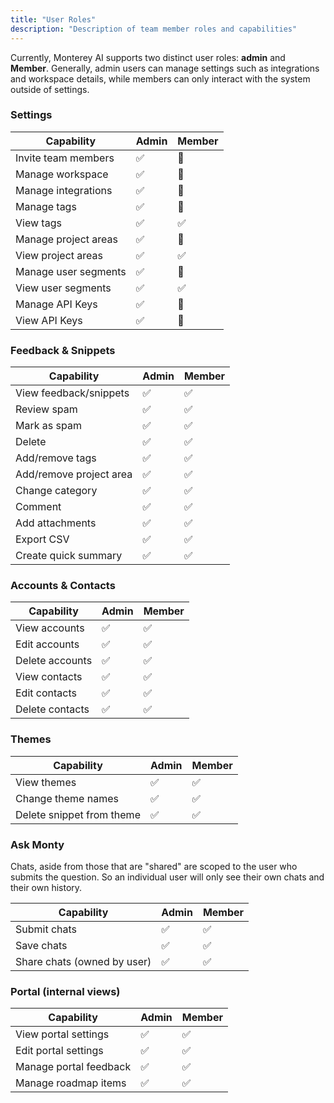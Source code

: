 ```yaml
---
title: "User Roles"
description: "Description of team member roles and capabilities"
---
```


Currently, Monterey AI supports two distinct user roles: **admin** and **Member**. Generally, admin users can manage settings such as integrations and workspace details, while members can only interact with the system outside of settings.

### Settings

| Capability           | Admin | Member |
| -------------------- | ----- | ------ |
| Invite team members  | ✅    | 🚫     |
| Manage workspace     | ✅    | 🚫     |
| Manage integrations  | ✅    | 🚫     |
| Manage tags          | ✅    | 🚫     |
| View tags            | ✅    | ✅     |
| Manage project areas | ✅    | 🚫     |
| View project areas   | ✅    | ✅     |
| Manage user segments | ✅    | 🚫     |
| View user segments   | ✅    | ✅     |
| Manage API Keys      | ✅    | 🚫     |
| View API Keys        | ✅    | 🚫     |

### Feedback & Snippets

| Capability              | Admin | Member |
| ----------------------- | ----- | ------ |
| View feedback/snippets  | ✅    | ✅     |
| Review spam             | ✅    | ✅     |
| Mark as spam            | ✅    | ✅     |
| Delete                  | ✅    | ✅     |
| Add/remove tags         | ✅    | ✅     |
| Add/remove project area | ✅    | ✅     |
| Change category         | ✅    | ✅     |
| Comment                 | ✅    | ✅     |
| Add attachments         | ✅    | ✅     |
| Export CSV              | ✅    | ✅     |
| Create quick summary    | ✅    | ✅     |

### Accounts & Contacts

| Capability      | Admin | Member |
| --------------- | ----- | ------ |
| View accounts   | ✅    | ✅     |
| Edit accounts   | ✅    | ✅     |
| Delete accounts | ✅    | ✅     |
| View contacts   | ✅    | ✅     |
| Edit contacts   | ✅    | ✅     |
| Delete contacts | ✅    | ✅     |

### Themes

| Capability                | Admin | Member |
| ------------------------- | ----- | ------ |
| View themes               | ✅    | ✅     |
| Change theme names        | ✅    | ✅     |
| Delete snippet from theme | ✅    | ✅     |

### Ask Monty

Chats, aside from those that are "shared" are scoped to the user who submits the question.
So an individual user will only see their own chats and their own history.

| Capability                  | Admin | Member |
| --------------------------- | ----- | ------ |
| Submit chats                | ✅    | ✅     |
| Save chats                  | ✅    | ✅     |
| Share chats (owned by user) | ✅    | ✅     |

### Portal (internal views)

| Capability             | Admin | Member |
| ---------------------- | ----- | ------ |
| View portal settings   | ✅    | ✅     |
| Edit portal settings   | ✅    | ✅     |
| Manage portal feedback | ✅    | ✅     |
| Manage roadmap items   | ✅    | ✅     |

